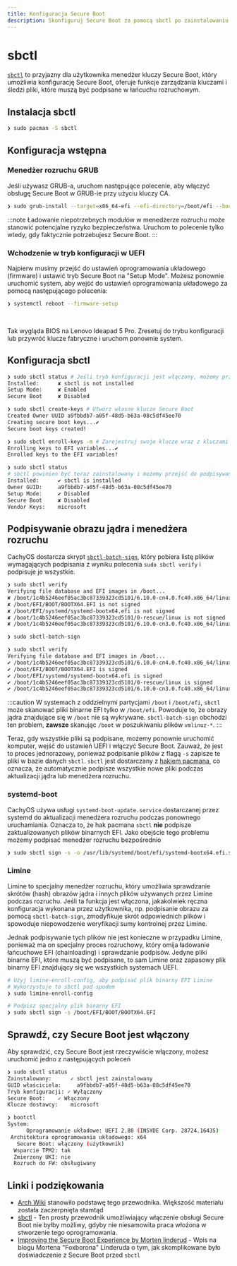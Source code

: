 ```yaml
---
title: Konfiguracja Secure Boot
description: Skonfiguruj Secure Boot za pomocą sbctl po zainstalowaniu CachyOS
---
```



# sbctl

[`sbctl`](https://github.com/Foxboron/sbctl) to przyjazny dla użytkownika menedżer kluczy Secure Boot, który umożliwia konfigurację Secure Boot,
oferuje funkcje zarządzania kluczami i śledzi pliki, które muszą być podpisane w łańcuchu rozruchowym.

## Instalacja sbctl

```bash
❯ sudo pacman -S sbctl
```

## Konfiguracja wstępna

### Menedżer rozruchu GRUB

Jeśli używasz GRUB-a, uruchom następujące polecenie, aby włączyć obsługę Secure Boot w GRUB-ie przy użyciu kluczy CA.

```bash
❯ sudo grub-install --target=x86_64-efi --efi-directory=/boot/efi --bootloader-id=cachyos --modules="tpm" --disable-shim-lock
```

:::note
Ładowanie niepotrzebnych modułów w menedżerze rozruchu może stanowić potencjalne ryzyko bezpieczeństwa.
Uruchom to polecenie tylko wtedy, gdy faktycznie potrzebujesz Secure Boot.
:::

### Wchodzenie w tryb konfiguracji w UEFI
Najpierw musimy przejść do ustawień oprogramowania układowego (firmware) i ustawić tryb Secure Boot na "Setup Mode". Możesz ponownie uruchomić system, aby wejść do ustawień oprogramowania układowego za pomocą następującego polecenia:

```bash
❯ systemctl reboot --firmware-setup
```

<br />
<ImageComponent imgsrc={import('~/assets/images/ideapad-bios-secure-boot.jpg')} />

Tak wygląda BIOS na Lenovo Ideapad 5 Pro. Zresetuj do trybu konfiguracji lub przywróć klucze fabryczne i uruchom ponownie system.

## Konfiguracja sbctl

```bash
❯ sudo sbctl status # Jeśli tryb konfiguracji jest włączony, możemy przejść do następnego kroku
Installed:      ✘ sbctl is not installed
Setup Mode:     ✘ Enabled
Secure Boot     ✘ Disabled

❯ sudo sbctl create-keys # Utwórz własne klucze Secure Boot
Created Owner UUID a9fbbdb7-a05f-48d5-b63a-08c5df45ee70
Creating secure boot keys...✔
Secure boot keys created!

❯ sudo sbctl enroll-keys -m # Zarejestruj swoje klucze wraz z kluczami Microsoft
Enrolling keys to EFI variables...✔
Enrolled keys to the EFI variables!

❯ sudo sbctl status
# sbctl powinien być teraz zainstalowany i możemy przejść do podpisywania obrazów jądra i menedżera rozruchu
Installed:      ✔ sbctl is installed
Owner GUID:     a9fbbdb7-a05f-48d5-b63a-08c5df45ee70
Setup Mode:     ✔ Disabled
Secure Boot     ✘ Disabled
Vendor Keys:    microsoft
```

## Podpisywanie obrazu jądra i menedżera rozruchu

CachyOS dostarcza skrypt [`sbctl-batch-sign`](https://github.com/CachyOS/CachyOS-Settings/blob/master/usr/bin/sbctl-batch-sign),
który pobiera listę plików wymagających podpisania z wyniku polecenia `sudo sbctl verify` i podpisuje je wszystkie.

```bash
❯ sudo sbctl verify
Verifying file database and EFI images in /boot...
✘ /boot/1c4b5246eef05ac3bc87339323cd5101/6.10.0-cn4.0.fc40.x86_64/linux is not signed
✘ /boot/EFI/BOOT/BOOTX64.EFI is not signed
✘ /boot/EFI/systemd/systemd-bootx64.efi is not signed
✘ /boot/1c4b5246eef05ac3bc87339323cd5101/0-rescue/linux is not signed
✘ /boot/1c4b5246eef05ac3bc87339323cd5101/6.10.0-cn3.0.fc40.x86_64/linux is not signed

❯ sudo sbctl-batch-sign

❯ sudo sbctl verify
Verifying file database and EFI images in /boot...
✔ /boot/1c4b5246eef05ac3bc87339323cd5101/6.10.0-cn4.0.fc40.x86_64/linux is signed
✔ /boot/EFI/BOOT/BOOTX64.EFI is signed
✔ /boot/EFI/systemd/systemd-bootx64.efi is signed
✔ /boot/1c4b5246eef05ac3bc87339323cd5101/0-rescue/linux is signed
✔ /boot/1c4b5246eef05ac3bc87339323cd5101/6.10.0-cn3.0.fc40.x86_64/linux is signed
```

:::caution
W systemach z oddzielnymi partycjami `/boot` i `/boot/efi`, `sbctl` może skanować pliki binarne EFI tylko w `/boot/efi`.
Powoduje to, że obrazy jądra znajdujące się w `/boot` nie są wykrywane. `sbctl-batch-sign` obchodzi ten problem, **zawsze** skanując `/boot` w poszukiwaniu plików `vmlinuz-*`.
:::

Teraz, gdy wszystkie pliki są podpisane, możemy ponownie uruchomić komputer, wejść do ustawień UEFI i włączyć Secure Boot.
Zauważ, że jest to proces jednorazowy, ponieważ podpisanie plików z flagą `-s` zapisze te pliki w bazie danych `sbctl`.
`sbctl` jest dostarczany z [hakiem pacmana](https://wiki.archlinux.org/title/Pacman_hook), co oznacza, że automatycznie podpisze wszystkie nowe pliki podczas aktualizacji jądra lub menedżera rozruchu.

### systemd-boot

CachyOS używa usługi `systemd-boot-update.service` dostarczanej przez systemd do aktualizacji menedżera rozruchu podczas ponownego uruchamiania. Oznacza to, że hak pacmana `sbctl` **nie** podpisze zaktualizowanych plików binarnych EFI. Jako obejście tego problemu możemy podpisać menedżer rozruchu bezpośrednio

```sh
❯ sudo sbctl sign -s -o /usr/lib/systemd/boot/efi/systemd-bootx64.efi.signed /usr/lib/systemd/boot/efi/systemd-bootx64.efi
```

### Limine

Limine to specjalny menedżer rozruchu, który umożliwia sprawdzanie skrótów (hash) obrazów jądra i innych plików używanych przez Limine podczas rozruchu. Jeśli ta funkcja jest włączona, jakakolwiek ręczna konfiguracja wykonana przez użytkownika, np. podpisanie obrazu za pomocą `sbctl-batch-sign`, zmodyfikuje skrót odpowiednich plików i spowoduje niepowodzenie weryfikacji sumy kontrolnej przez Limine.

Jednak podpisywanie tych plików nie jest konieczne w przypadku Limine, ponieważ ma on specjalny proces rozruchowy, który omija ładowanie łańcuchowe EFI (chainloading) i sprawdzanie podpisów. Jedyne pliki binarne EFI, które muszą być podpisane, to sam Limine oraz zapasowy plik binarny EFI znajdujący się we wszystkich systemach UEFI.

```sh
# Użyj limine-enroll-config, aby podpisać plik binarny EFI Limine
# Wykorzystuje to sbctl pod spodem
❯ sudo limine-enroll-config

# Podpisz specjalny plik binarny EFI
❯ sudo sbctl sign -s /boot/EFI/BOOT/BOOTX64.EFI
```

## Sprawdź, czy Secure Boot jest włączony

Aby sprawdzić, czy Secure Boot jest rzeczywiście włączony, możesz uruchomić jedno z następujących poleceń

```bash
❯ sudo sbctl status
Zainstalowany:      ✓ sbctl jest zainstalowany
GUID właściciela:     a9fbbdb7-a05f-48d5-b63a-08c5df45ee70
Tryb konfiguracji: ✓ Wyłączony
Secure Boot:    ✓ Włączony
Klucze dostawcy:    microsoft

❯ bootctl
System:
      Oprogramowanie układowe: UEFI 2.80 (INSYDE Corp. 28724.16435)
 Architektura oprogramowania układowego: x64
   Secure Boot: włączony (użytkownik)
  Wsparcie TPM2: tak
  Zmierzony UKI: nie
  Rozruch do FW: obsługiwany
```

## Linki i podziękowania

- [Arch Wiki](https://wiki.archlinux.org/title/Unified_Extensible_Firmware_Interface/Secure_Boot#Assisted_process_with_sbctl)
stanowiło podstawę tego przewodnika. Większość materiału została zaczerpnięta stamtąd
- [sbctl](https://github.com/Foxboron/sbctl) - Ten prosty przewodnik umożliwiający włączenie obsługi Secure Boot nie byłby możliwy, gdyby nie niesamowita praca włożona w stworzenie tego oprogramowania.
- [Improving the Secure Boot Experience by Morten linderud](https://linderud.dev/blog/improving-the-secure-boot-user-experience/) - Wpis na blogu Mortena "Foxborona" Linderuda o tym, jak skomplikowane było doświadczenie z Secure Boot przed `sbctl`
